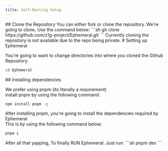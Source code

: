 ```yaml
---
title: Self-Hosting Setup
---
```



<Steps>
<Step>
## Clone the Repository  
You can either fork or clone the repository. We're going to clone, Use the command below:  
```sh
git clone https://github.com/z1g-project/Ephemeral.git
```  
<Callout title="Cloning repository">Currently cloning the repository is not available due to the repo being private.</Callout>  
</Step>

<Step>
# Setting up Ephemeral

You're going to want to change directories into where you cloned the Github Repository.  
```sh 
cd Ephemeral
```
</Step>

<Step>
## Installing dependencies

We prefer using pnpm (its literally a requirement)  
install pnpm by using the following command:  
```sh
npm install pnpm -g
```
After installing pnpm, you're going to install the dependencies required by Ephemeral  
This is by using the following command below:
```sh
pnpm i
```
</Step>

<Step>
After all that yapping, To finally RUN Ephemeral. Just run:  
```sh
pnpm dev
```

</Step>

</Steps>